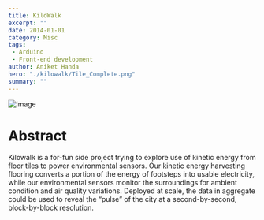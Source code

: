 ```yaml
---
title: KiloWalk
excerpt: ""
date: 2014-01-01
category: Misc
tags:
 - Arduino
 - Front-end development
author: Aniket Handa
hero: "./kilowalk/Tile_Complete.png"
summary: ""
---
```


![image](./kilowalk/Tile_Complete.png)

# Abstract

Kilowalk is a for-fun side project trying to explore use of kinetic energy from floor tiles to power environmental sensors. Our kinetic energy harvesting flooring converts a portion of the energy of footsteps into usable electricity, while our environmental sensors monitor the surroundings for ambient condition and air quality variations. Deployed at scale, the data in aggregate could be used to reveal the “pulse” of the city at a second-by-second, block-by-block resolution.